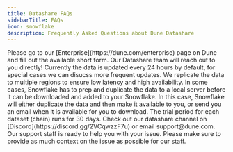 ```yaml
---
title: Datashare FAQs
sidebarTitle: FAQs
icon: snowflake
description: Frequently Asked Questions about Dune Datashare
---
```

<AccordionGroup>
  <Accordion title="I'm interested in Datashare and would like to move forward">
   Please go to our [Enterprise](https://dune.com/enterprise) page on Dune and fill out the available short form. Our Datashare team will reach out to you directly!
  </Accordion>

  <Accordion title="How often does the trial data get refreshed?">
    Currently the data is updated every 24 hours by default, for special cases we can disucss more frequent updates. We replicate the data to multiple regions to ensure low latency and high availability.
  </Accordion>

  <Accordion title="I clicked GET and did not see the popup window. What happened?">
    In some cases, Snowflake has to prep and duplicate the data to a local server before it can be downloaded and added to your Snowflake. In this case, Snowflake will either duplicate the data and then make it available to you, or send you an email when it is available for you to download.
  </Accordion>

  <Accordion title="How long does the trial run?">
    The trial period for each dataset (chain) runs for 30 days.
  </Accordion>

  <Accordion title="I'm facing an issue I don't see on this list. Where do I go?">
    Check out our datashare channel on [Discord](https://discord.gg/2VCqwzzF7u) or email support@dune.com. Our support staff is ready to help you with your issue. Please make sure to provide as much context on the issue as possible for our staff.
  </Accordion>
</AccordionGroup>





